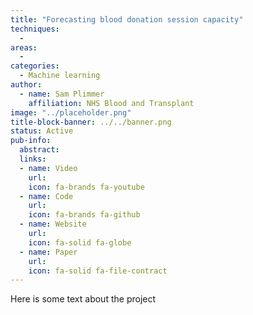 ```yaml
---
title: "Forecasting blood donation session capacity"
techniques:
  -
areas:
  -
categories:
  - Machine learning
author:
  - name: Sam Plimmer
    affiliation: NHS Blood and Transplant
image: "../placeholder.png"
title-block-banner: ../../banner.png
status: Active
pub-info:
  abstract:
  links:
  - name: Video
    url:
    icon: fa-brands fa-youtube
  - name: Code
    url:
    icon: fa-brands fa-github
  - name: Website
    url:
    icon: fa-solid fa-globe
  - name: Paper
    url:
    icon: fa-solid fa-file-contract
---
```


Here is some text about the project
